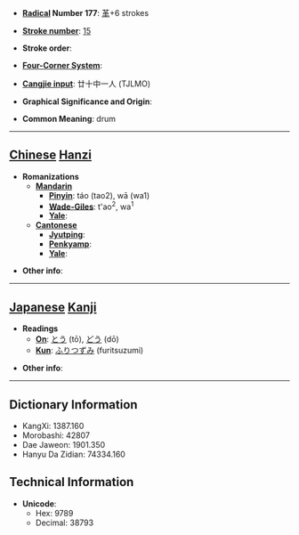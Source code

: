 * '''[[Wiktionary:Chinese radical index| Radical]] Number 177''': [[Wiktionary:Chinese radical index 革|革]]+6 strokes

* '''[[Wiktionary:Chinese total strokes index|Stroke number]]''': [[Wiktionary:Chinese total strokes index 15|15]]

* '''Stroke order''': 

* '''[[Wiktionary:Chinese four corner index|Four-Corner System]]''': 

* '''[[Wiktionary:Chinese Cangjie index|Cangjie input]]''': 廿十中一人 (TJLMO)

* '''Graphical Significance and Origin''': 

* '''Common Meaning''': drum

----

== [[Chinese]] [[Hanzi]] ==

* '''Romanizations'''
** '''[[Mandarin]]'''
*** '''[[Pinyin]]''': táo (tao2), wā (wa1)
*** '''[[Wade-Giles]]''': t'ao<sup>2</sup>, wa<sup>1</sup>
*** '''[[Yale]]''': 
** '''[[Cantonese]]'''
*** '''[[Jyutping]]''':
*** '''[[Penkyamp]]''': 
*** '''[[Yale]]''': 

* '''Other info''': 

----

== [[Japanese]] [[Kanji]] ==

* '''Readings'''
** '''[[On]]''': [[とう]] (tō), [[どう]] (dō)
** '''[[Kun]]''': [[ふりつずみ]] (furitsuzumi)

* '''Other info''':  

----

== Dictionary Information ==

* KangXi: 1387.160
* Morobashi: 42807
* Dae Jaweon: 1901.350
* Hanyu Da Zidian: 74334.160

== Technical Information ==

* '''Unicode''':
** Hex: 9789
** Decimal: 38793
